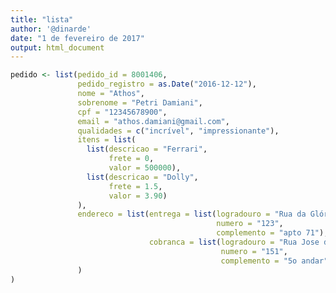 ```yaml
---
title: "lista"
author: '@dinarde'
date: "1 de fevereiro de 2017"
output: html_document
---
```


```r
pedido <- list(pedido_id = 8001406,
               pedido_registro = as.Date("2016-12-12"),
               nome = "Athos", 
               sobrenome = "Petri Damiani", 
               cpf = "12345678900", 
               email = "athos.damiani@gmail.com", 
               qualidades = c("incrível", "impressionante"),
               itens = list(
                 list(descricao = "Ferrari", 
                      frete = 0, 
                      valor = 500000),
                 list(descricao = "Dolly", 
                      frete = 1.5, 
                      valor = 3.90)
               ), 
               endereco = list(entrega = list(logradouro = "Rua da Glória", 
                                              numero = "123",
                                              complemento = "apto 71"),
                               cobranca = list(logradouro = "Rua Jose de Oliveira Coutinho",
                                               numero = "151",
                                               complemento = "5o andar")
               )
)

```

